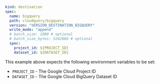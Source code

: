 ```yaml copy
kind: destination
spec:
  name: bigquery
  path: cloudquery/bigquery
  version: "VERSION_DESTINATION_BIGQUERY"
  write_mode: "append"
  # batch_size: 1000 # optional
  # batch_size_bytes: 5242880 # optional
  spec:
    project_id: ${PROJECT_ID}
    dataset_id: ${DATASET_ID}
```

This example above expects the following environment variables to be set:

  * `PROJECT_ID` - The Google Cloud Project ID
  * `DATASET_ID` - The Google Cloud BigQuery Dataset ID